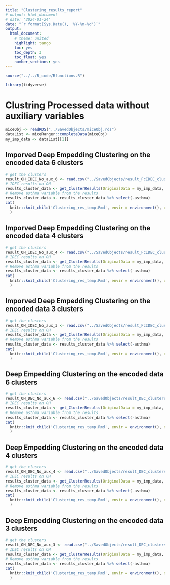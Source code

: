 ```yaml
---
title: "Clustering_results_report"
# output: html_document
# date: '2024-01-24'
date: "`r format(Sys.Date(), '%Y-%m-%d')`"
output:
  html_document:
    # theme: united
    highlight: tango
    toc: yes
    toc_depth: 3
    toc_float: yes
    number_sections: yes
---
```


<!-- ```{r setup, include=FALSE} -->
<!-- knitr::opts_chunk$set(echo = TRUE) -->
<!-- ``` -->

```r
source("../../R_code/Rfunctions.R")
```

```r
library(tidyverse)
```

# Clustring Processed data without auxiliary variables


```r
miceObj <- readRDS("../SavedObjects/miceObj.rds")
dataList <- miceRanger::completeData(miceObj)
my_imp_data <- dataList[[1]]
```



## Imporved Deep Empedding Clustering on the encoded data 6 clusters {.tabset}

```r
# get the clusters
result_OH_IDEC_No_aux_6 <- read.csv("../SavedObjects/result_FcIDEC_clusters_6.csv")
# IDEC results on OH
results_cluster_data <- get_ClusterResults(OriginalData = my_imp_data, Labels = result_OH_IDEC_No_aux_6$cluster) 
# Remove asthma variable from the results
results_cluster_data <- results_cluster_data %>% select(-asthma)
cat(
  knitr::knit_child('Clustering_res_temp.Rmd', envir = environment(), quiet = TRUE), sep = '\n'
  )
```

## Imporved Deep Empedding Clustering on the encoded data 4 clusters {.tabset}

```r
# get the clusters
result_OH_IDEC_No_aux_4 <- read.csv("../SavedObjects/result_FcIDEC_clusters_4.csv")
# IDEC results on OH
results_cluster_data <- get_ClusterResults(OriginalData = my_imp_data, Labels = result_OH_IDEC_No_aux_4$cluster) 
# Remove asthma variable from the results
results_cluster_data <- results_cluster_data %>% select(-asthma)
cat(
  knitr::knit_child('Clustering_res_temp.Rmd', envir = environment(), quiet = TRUE), sep = '\n'
  )
```

## Imporved Deep Empedding Clustering on the encoded data 3 clusters {.tabset}

```r
# get the clusters
result_OH_IDEC_No_aux_3 <- read.csv("../SavedObjects/result_FcIDEC_clusters_3.csv")
# IDEC results on OH
results_cluster_data <- get_ClusterResults(OriginalData = my_imp_data, Labels = result_OH_IDEC_No_aux_3$cluster) 
# Remove asthma variable from the results
results_cluster_data <- results_cluster_data %>% select(-asthma)
cat(
  knitr::knit_child('Clustering_res_temp.Rmd', envir = environment(), quiet = TRUE), sep = '\n'
  )
```

## Deep Empedding Clustering on the encoded data 6 clusters {.tabset}

```r
# get the clusters
result_OH_DEC_No_aux_6 <- read.csv("../SavedObjects/result_DEC_clusters_6.csv")
# IDEC results on OH
results_cluster_data <- get_ClusterResults(OriginalData = my_imp_data, Labels = result_OH_DEC_No_aux_6$cluster) 
# Remove asthma variable from the results
results_cluster_data <- results_cluster_data %>% select(-asthma)
cat(
  knitr::knit_child('Clustering_res_temp.Rmd', envir = environment(), quiet = TRUE), sep = '\n'
  )
```

## Deep Empedding Clustering on the encoded data 4 clusters {.tabset}

```r
# get the clusters
result_OH_DEC_No_aux_4 <- read.csv("../SavedObjects/result_DEC_clusters_4.csv")
# IDEC results on OH
results_cluster_data <- get_ClusterResults(OriginalData = my_imp_data, Labels = result_OH_DEC_No_aux_4$cluster) 
# Remove asthma variable from the results
results_cluster_data <- results_cluster_data %>% select(-asthma)
cat(
  knitr::knit_child('Clustering_res_temp.Rmd', envir = environment(), quiet = TRUE), sep = '\n'
  )
```

## Deep Empedding Clustering on the encoded data 3 clusters {.tabset}

```r
# get the clusters
result_OH_DEC_No_aux_3 <- read.csv("../SavedObjects/result_DEC_clusters_3.csv")
# IDEC results on OH
results_cluster_data <- get_ClusterResults(OriginalData = my_imp_data, Labels = result_OH_DEC_No_aux_3$cluster) 
# Remove asthma variable from the results
results_cluster_data <- results_cluster_data %>% select(-asthma)
cat(
  knitr::knit_child('Clustering_res_temp.Rmd', envir = environment(), quiet = TRUE), sep = '\n'
  )
```



